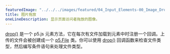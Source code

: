 ---
featuredImage: "../../../images/featured/04_Input_Elements-00_Image_Drop-thumbnail.png"
title: 图片拖放
oneLineDescription: 显示页面访问者拖放的图像。
---

<a href="https://p5js.org/reference/#/p5.Element/drop" target="_blank">drop()</a> 是一个 p5.js 元素方法，它在每次有文件加载到元素中时注册一个回调。上传的文件会被创建成一个 <a href="https://p5js.org/reference/#/p5.File" target="_blank">p5.File</a> 类。你可以使用 <a href="https://p5js.org/reference/#/p5.Element/drop" target="_blank">drop()</a> 回调函数来检查文件类型，然后编写条件语句来处理文件类型。
